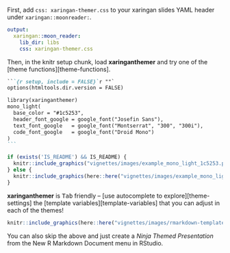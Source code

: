 <!-- Set link to theme-settings, template-variables, theme functions -->

First, add `css: xaringan-themer.css` to your xaringan slides YAML header under `xaringan::moonreader:`.

```yaml
output:
  xaringan::moon_reader:
    lib_dir: libs
    css: xaringan-themer.css
```

Then, in the knitr setup chunk, load **xaringanthemer** and try one of the [theme functions][theme-functions].

````markdown
```{r setup, include = FALSE}`r ""`
options(htmltools.dir.version = FALSE)

library(xaringanthemer)
mono_light(
  base_color = "#1c5253",
  header_font_google = google_font("Josefin Sans"),
  text_font_google   = google_font("Montserrat", "300", "300i"),
  code_font_google   = google_font("Droid Mono")
)
```
````

```r
if (exists('IS_README') && IS_README) {
  knitr::include_graphics("vignettes/images/example_mono_light_1c5253.png") 
} else {
  knitr::include_graphics(here::here("vignettes/images/example_mono_light_1c5253.png"))
}
```

**xaringanthemer** is <kbd>Tab</kbd> friendly -- [use autocomplete to explore][theme-settings] the [template variables][template-variables] that you can adjust in each of the themes!

<center>
```r
knitr::include_graphics(here::here("vignettes/images/rmarkdown-template-screenshot.png"))
```
</center>

You can also skip the above and just create a *Ninja Themed Presentation* from the New R Markdown Document menu in RStudio.
